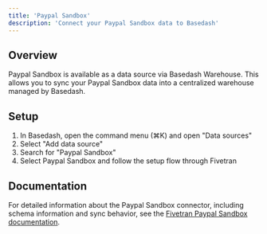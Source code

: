 ```yaml
---
title: 'Paypal Sandbox'
description: 'Connect your Paypal Sandbox data to Basedash'
---
```


## Overview

Paypal Sandbox is available as a data source via Basedash Warehouse. This allows you to sync your Paypal Sandbox data into a centralized warehouse managed by Basedash.

## Setup

1. In Basedash, open the command menu (⌘K) and open "Data sources"
2. Select "Add data source"
3. Search for "Paypal Sandbox"
4. Select Paypal Sandbox and follow the setup flow through Fivetran

## Documentation

For detailed information about the Paypal Sandbox connector, including schema information and sync behavior, see the [Fivetran Paypal Sandbox documentation](https://fivetran.com/docs/connectors/applications/paypal).
